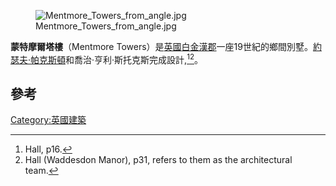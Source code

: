 [[File:Mentmore_Towers_from_angle.jpg|thumb]]

'''蒙特摩爾塔樓'''（Mentmore Towers）是[[英國|英國]][[白金漢郡|白金漢郡]]一座19世紀的鄉間別墅。[[約瑟夫·帕克斯頓|約瑟夫·帕克斯頓]]和喬治·亨利·斯托克斯完成設計,<ref>Hall, p16.</ref><ref>Hall (Waddesdon Manor), p31, refers to them as the architectural team.</ref>。

==參考==
{{reflist}}

[[Category:英國建築|Category:英國建築]]